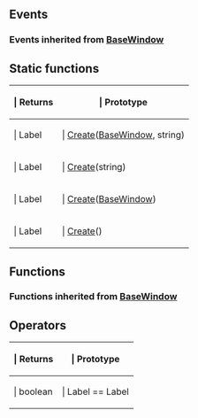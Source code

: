 ==Events==

{{Lua/Events_Prefix}}

===Events inherited from [[Lua/Client/BaseWindow|BaseWindow]]===

{{Lua/Client/BaseWindow/Events}}

{{Lua/Events_Suffix}}

==Static functions==

{{Lua/Table_Prefix}}
{| {{Lua/Table_Header}}
!{{Lua/Column_Style/Returns_List}} | Returns
!{{Lua/Column_Style/Prototype_List}} | Prototype
|-
|{{Lua/Cell_Style/Returns_List}} | Label
|{{Lua/Cell_Style/Prototype_List}} | [[Lua/Client/Label/Static Functions/Create|Create]]([[Lua/Client/BaseWindow|BaseWindow]], string)
|-
|{{Lua/Cell_Style/Returns_List}} | Label
|{{Lua/Cell_Style/Prototype_List}} | [[Lua/Client/Label/Static Functions/Create|Create]](string)
|-
|{{Lua/Cell_Style/Returns_List}} | Label
|{{Lua/Cell_Style/Prototype_List}} | [[Lua/Client/Label/Static Functions/Create|Create]]([[Lua/Client/BaseWindow|BaseWindow]])
|-
|{{Lua/Cell_Style/Returns_List}} | Label
|{{Lua/Cell_Style/Prototype_List}} | [[Lua/Client/Label/Static Functions/Create|Create]]()
|} {{Lua/Table_Suffix}}

==Functions==

{{Lua/Client/Label/Functions}}

===Functions inherited from [[Lua/Client/BaseWindow|BaseWindow]]===

{{Lua/Client/BaseWindow/Functions}}

==Operators==

{{Lua/Table_Prefix}}
{| {{Lua/Table_Header}}
!{{Lua/Column_Style/Returns_List}} | Returns
!{{Lua/Column_Style/Prototype_List}} | Prototype
|-
|{{Lua/Cell_Style/Returns_List}} | boolean
|{{Lua/Cell_Style/Prototype_List}} | Label == Label
|} {{Lua/Table_Suffix}}